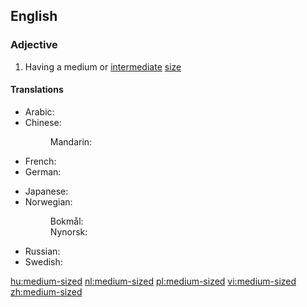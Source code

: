 ==English==

===Adjective===
{{en-adj|-|head=[[medium]]-[[sized]]}}

# Having a medium or [[intermediate]] [[size]]

====Translations====
{{trans-top|having a medium or intermediate size}}
* Arabic: {{t|ar|مُتَوَسِّط اَلْحَجْم}}
* Chinese:
*: Mandarin: {{t+|cmn|中型|tr=zhōngxíng|sc=Hani}}
* French: {{t|fr|de grandeur moyenne}}
* German: {{t|de|mittelgroß}}
{{trans-mid}}
* Japanese: {{t+|ja|中型|tr=ちゅうがた, chūgata|sc=Jpan}}
* Norwegian:
*: Bokmål: {{t|nb|mellomstor}}
*: Nynorsk: {{t|nn|mellomstor}}
* Russian: {{t|ru|сре́днего разме́ра|tr=srédnevo razméra}}
* Swedish: {{t|sv|mellanstor}}
{{trans-bottom}}

[[hu:medium-sized]]
[[nl:medium-sized]]
[[pl:medium-sized]]
[[vi:medium-sized]]
[[zh:medium-sized]]